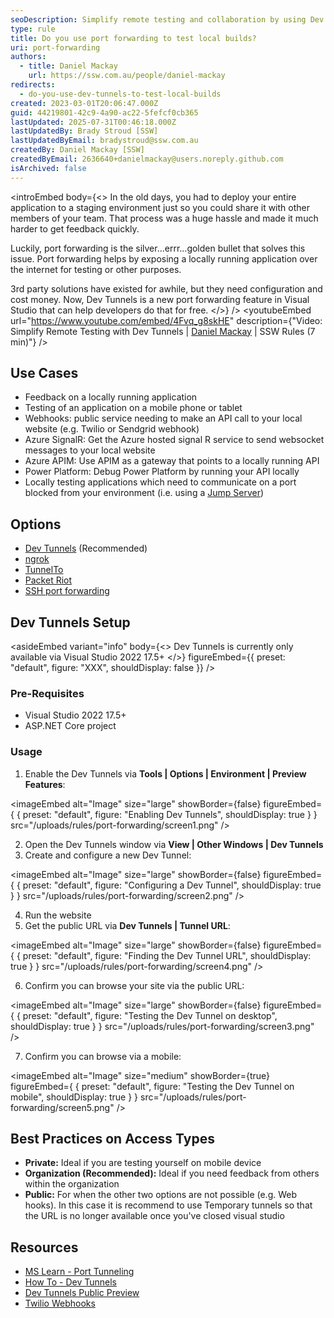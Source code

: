 ```yaml
---
seoDescription: Simplify remote testing and collaboration by using Dev Tunnels or alternative port forwarding solutions to expose your locally running application over the internet.
type: rule
title: Do you use port forwarding to test local builds?
uri: port-forwarding
authors:
  - title: Daniel Mackay
    url: https://ssw.com.au/people/daniel-mackay
redirects:
  - do-you-use-dev-tunnels-to-test-local-builds
created: 2023-03-01T20:06:47.000Z
guid: 44219801-42c9-4a90-ac22-5fefcf0cb365
lastUpdated: 2025-07-31T00:46:18.000Z
lastUpdatedBy: Brady Stroud [SSW]
lastUpdatedByEmail: bradystroud@ssw.com.au
createdBy: Daniel Mackay [SSW]
createdByEmail: 2636640+danielmackay@users.noreply.github.com
isArchived: false
---
```


<introEmbed
  body={<>
In the old days, you had to deploy your entire application to a staging environment just so you could share it with other members of your team. That process was a huge hassle and made it much harder to get feedback quickly.

Luckily, port forwarding is the silver...errr...golden bullet that solves this issue. Port forwarding helps by exposing a locally running application over the internet for testing or other purposes.

3rd party solutions have existed for awhile, but they need configuration and cost money. Now, Dev Tunnels is a new port forwarding feature in Visual Studio that can help developers do that for free.
  </>}
/>
<youtubeEmbed url="https://www.youtube.com/embed/4Fvq_g8skHE" description={"Video: Simplify Remote Testing with Dev Tunnels | [Daniel Mackay](https://ssw.com.au/people/daniel-mackay/) | SSW Rules (7 min)"} />

## Use Cases

* Feedback on a locally running application
* Testing of an application on a mobile phone or tablet
* Webhooks: public service needing to make an API call to your local website (e.g. Twilio or Sendgrid webhook)
* Azure SignalR: Get the Azure hosted signal R service to send websocket messages to your local website
* Azure APIM: Use APIM as a gateway that points to a locally running API
* Power Platform: Debug Power Platform by running your API locally
* Locally testing applications which need to communicate on a port blocked from your environment (i.e. using a [Jump Server](https://en.wikipedia.org/wiki/Jump_server))

## Options

* [Dev Tunnels](https://learn.microsoft.com/en-us/aspnet/core/test/dev-tunnels?view=aspnetcore-7.0&WT.mc_id=DT-MVP-33518) (Recommended)
* [ngrok](https://ngrok.com)
* [TunnelTo](https://tunnelto.dev)
* [Packet Riot](https://packetriot.com)
* [SSH port forwarding](https://linuxize.com/post/how-to-setup-ssh-tunneling/)

## Dev Tunnels Setup

<asideEmbed
  variant="info"
  body={<>
    Dev Tunnels is currently only available via Visual Studio 2022 17.5+
  </>}
  figureEmbed={{
    preset: "default",
    figure: "XXX",
    shouldDisplay: false
  }}
/>

### Pre-Requisites

* Visual Studio 2022 17.5+
* ASP.NET Core project

### Usage

1. Enable the Dev Tunnels via **Tools | Options | Environment | Preview Features**:

   
<imageEmbed
  alt="Image"
  size="large"
  showBorder={false}
  figureEmbed={ {
    preset: "default",
    figure: "Enabling Dev Tunnels",
    shouldDisplay: true
  } }
  src="/uploads/rules/port-forwarding/screen1.png"
/>

2. Open the Dev Tunnels window via **View | Other Windows | Dev Tunnels**
3. Create and configure a new Dev Tunnel:

   
<imageEmbed
  alt="Image"
  size="large"
  showBorder={false}
  figureEmbed={ {
    preset: "default",
    figure: "Configuring a Dev Tunnel",
    shouldDisplay: true
  } }
  src="/uploads/rules/port-forwarding/screen2.png"
/>

4. Run the website
5. Get the public URL via **Dev Tunnels | Tunnel URL**:

   
<imageEmbed
  alt="Image"
  size="large"
  showBorder={false}
  figureEmbed={ {
    preset: "default",
    figure: "Finding the Dev Tunnel URL",
    shouldDisplay: true
  } }
  src="/uploads/rules/port-forwarding/screen4.png"
/>

6. Confirm you can browse your site via the public URL:

   
<imageEmbed
  alt="Image"
  size="large"
  showBorder={false}
  figureEmbed={ {
    preset: "default",
    figure: "Testing the Dev Tunnel on desktop",
    shouldDisplay: true
  } }
  src="/uploads/rules/port-forwarding/screen3.png"
/>

7. Confirm you can browse via a mobile:

<imageEmbed
  alt="Image"
  size="medium"
  showBorder={true}
  figureEmbed={ {
    preset: "default",
    figure: "Testing the Dev Tunnel on mobile",
    shouldDisplay: true
  } }
  src="/uploads/rules/port-forwarding/screen5.png"
/>

## Best Practices on Access Types

* **Private:** Ideal if you are testing yourself on mobile device
* **Organization (Recommended):** Ideal if you need feedback from others within the organization
* **Public:** For when the other two options are not possible (e.g. Web hooks). In this case it is recommend to use Temporary tunnels so that the URL is no longer available once you've closed visual studio

## Resources

* [MS Learn - Port Tunneling](https://learn.microsoft.com/en-us/connectors/custom-connectors/port-tunneling?WT.mc_id=DT-MVP-33518)
* [How To - Dev Tunnels](https://learn.microsoft.com/en-us/aspnet/core/test/dev-tunnels?view=aspnetcore-7.0&WT.mc_id=DT-MVP-33518)
* [Dev Tunnels Public Preview](https://devblogs.microsoft.com/visualstudio/public-preview-of-dev-tunnels-in-visual-studio-for-asp-net-core-projects?WT.mc_id=DT-MVP-33518)
* [Twilio Webhooks](https://www.twilio.com/blog/use-visual-studio-port-tunneling-with-twilio-webhooks)

